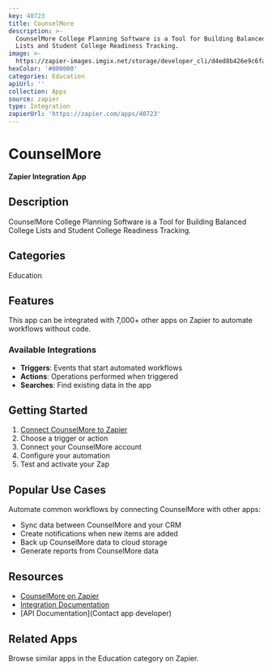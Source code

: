 ```yaml
---
key: 40723
title: CounselMore
description: >-
  CounselMore College Planning Software is a Tool for Building Balanced College
  Lists and Student College Readiness Tracking.
image: >-
  https://zapier-images.imgix.net/storage/developer_cli/d4ed8b426e9c6fac20996baffa459a31.png?auto=format%2Ccompress&ixlib=python-3.0.0&q=50
hexColor: '#000000'
categories: Education
apiUrl: ''
collection: Apps
source: zapier
type: Integration
zapierUrl: 'https://zapier.com/apps/40723'
---
```

# CounselMore

**Zapier Integration App**

## Description

CounselMore College Planning Software is a Tool for Building Balanced College Lists and Student College Readiness Tracking.

## Categories

Education

## Features

This app can be integrated with 7,000+ other apps on Zapier to automate workflows without code.

### Available Integrations

- **Triggers**: Events that start automated workflows
- **Actions**: Operations performed when triggered
- **Searches**: Find existing data in the app

## Getting Started

1. [Connect CounselMore to Zapier](https://zapier.com/apps/40723)
2. Choose a trigger or action
3. Connect your CounselMore account
4. Configure your automation
5. Test and activate your Zap

## Popular Use Cases

Automate common workflows by connecting CounselMore with other apps:

- Sync data between CounselMore and your CRM
- Create notifications when new items are added
- Back up CounselMore data to cloud storage
- Generate reports from CounselMore data

## Resources

- [CounselMore on Zapier](https://zapier.com/apps/40723)
- [Integration Documentation](https://zapier.com/apps/40723/integrations)
- [API Documentation](Contact app developer)

## Related Apps

Browse similar apps in the Education category on Zapier.
